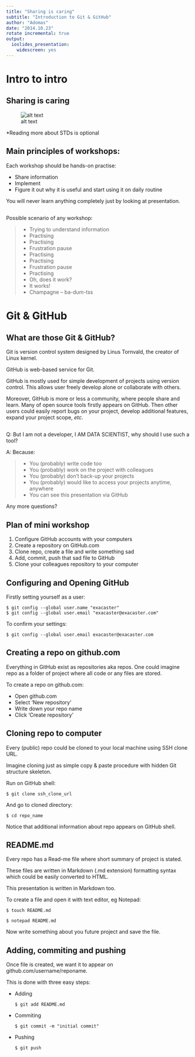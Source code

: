 ```yaml
---
title: "Sharing is caring"
subtitle: "Introduction to Git & GitHub"
author: "Adomas"
date: "2014.10.23"
rotate incremental: true
output:
  ioslides_presentation:
    widescreen: yes
---
```


# Intro to intro

## Sharing is caring {.flexbox .vcenter}

![alt text](sharing.jpg)

*Reading more about STDs is optional

## Main principles of workshops:

Each workshop should be hands-on practise:

- Share information
- Implement
- Figure it out why it is useful and start using it on daily routine

You will never learn anything completely just by looking at presentation.

## 

Possible scenario of any workshop:

>- Trying to understand information
>- Practising
>- Practising
>- Frustration pause
>- Practising
>- Practising
>- Frustration pause
>- Practising
>- Oh, does it work?
>- It works!
>- Champagne -- ba-dum-tss

# Git & GitHub

## What are those Git & GitHub?

Git is version control system designed by Linus Tornvald, the creator of Linux kernel.

GitHub is web-based service for Git.

GitHub is mostly used for simple development of projects using version control. This allows user freely develop alone or collaborate with others. 

Moreover, GitHub is more or less a community, where people share and learn. Many of open source tools firstly appears on GitHub. Then other users could easily report bugs on your project, develop additional features, expand your project scope, *etc*.

##

Q: But I am not a developer, I AM DATA SCIENTIST, why should I use such a tool?

A: Because:

>- You (probably) write code too 
>- You (probably) work on the project with colleagues
>- You (probably) don't back-up your projects
>- You (probably) would like to access your projects anytime, anywhere
>- You can see this presentation via GitHub

Any more questions?

## Plan of mini workshop

1. Configure GitHub accounts with your computers
2. Create a repository on GitHub.com
3. Clone repo, create a file and write something sad 
4. Add, commit, push that sad file to GitHub
5. Clone your colleagues repository to your computer

## Configuring and Opening GitHub

Firstly setting yourself as a user:

```
$ git config --global user.name "exacaster"
$ git config --global user.email "exacaster@exacaster.com"
```

To confirm your settings:

```
$ git config --global user.email exacaster@exacaster.com
```

## Creating a repo on github.com

Everything in GitHub exist as repositories aka repos. One could imagine repo as a folder of project where all code or any files are stored. 

To create a repo on github.com:

- Open github.com
- Select 'New repository'
- Write down your repo name
- Click 'Create repository'

## Cloning repo to computer

Every (public) repo could be cloned to your local machine using SSH clone URL.

Imagine cloning just as simple copy & paste procedure with hidden Git structure skeleton.

Run on GitHub shell:

```
$ git clone ssh_clone_url
```

And go to cloned directory:

```
$ cd repo_name
```

Notice that additional information about repo appears on GitHub shell.

## README.md

Every repo has a Read-me file where short summary of project is stated. 

These files are written in Markdown (.md extension) formatting syntax which could be easily converted to HTML.

This presentation is written in Markdown too.

To create a file and open it with text editor, eg Notepad:

```
$ touch README.md

$ notepad README.md
```

Now write something about you future project and save the file.

## Adding, commiting and pushing

Once file is created, we want it to appear on github.com/username/reponame. 

This is done with three easy steps:

- Adding

  ```
  $ git add README.md
  ```
  
- Commiting

  ```
  $ git commit -m "initial commit"
  ```
  
- Pushing

  ```
  $ git push
  ```










